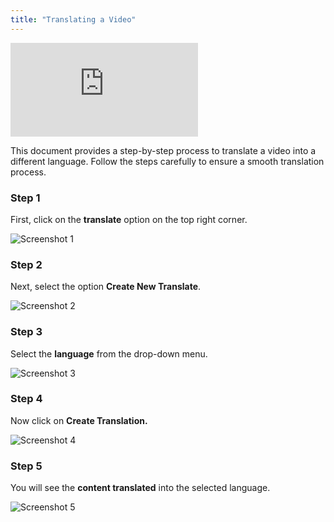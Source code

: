 ```yaml
---
title: "Translating a Video"
---
```


<iframe
  src="https://app.trupeer.ai/embed?slug=m7ZxNz"
  className="w-full aspect-video rounded-lg overflow-hidden"
  frameborder="0"
  allowfullscreen="true"
></iframe>

This document provides a step-by-step process to translate a video into a different language. Follow the steps carefully to ensure a smooth translation process.

### Step 1

First, click on the **translate** option on the top right corner.

![Screenshot 1](images/translation/image1.jpg)

### Step 2

Next, select the option **Create New Translate**.

![Screenshot 2](images/translation/image2.jpg)

### Step 3

Select the **language** from the drop-down menu.

![Screenshot 3](images/translation/image3.jpg)

### Step 4

Now click on **Create Translation.**

![Screenshot 4](images/translation/image4.jpg)

### Step 5

You will see the **content translated** into the selected language.

![Screenshot 5](images/translation/image5.jpg)
